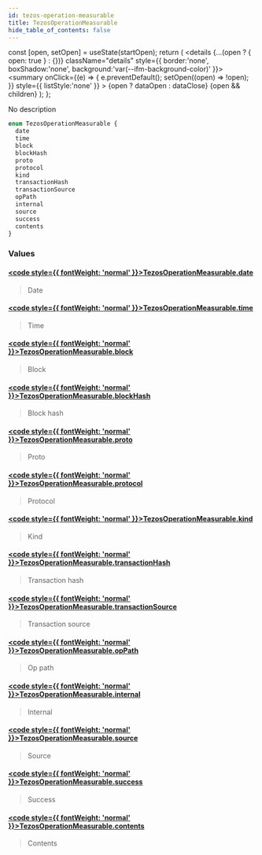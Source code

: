 ```yaml
---
id: tezos-operation-measurable
title: TezosOperationMeasurable
hide_table_of_contents: false
---
```







  const [open, setOpen] = useState(startOpen);
  return (
    <details {...(open ? { open: true } : {})} className="details" style={{ border:'none', boxShadow:'none', background:'var(--ifm-background-color)' }}>
      <summary
        onClick={(e) => {
          e.preventDefault();
          setOpen((open) => !open);
        }}
        style={{ listStyle:'none' }}
      >
      {open ? dataOpen : dataClose}
      </summary>
      {open && children}
    </details>
  );
};








No description


```graphql
enum TezosOperationMeasurable {
  date
  time
  block
  blockHash
  proto
  protocol
  kind
  transactionHash
  transactionSource
  opPath
  internal
  source
  success
  contents
}
```




### Values

#### [<code style={{ fontWeight: 'normal' }}>TezosOperationMeasurable.<b>date</b></code>](#)  
> 
> 
> Date
> 

#### [<code style={{ fontWeight: 'normal' }}>TezosOperationMeasurable.<b>time</b></code>](#)  
> 
> 
> Time
> 

#### [<code style={{ fontWeight: 'normal' }}>TezosOperationMeasurable.<b>block</b></code>](#)  
> 
> 
> Block
> 

#### [<code style={{ fontWeight: 'normal' }}>TezosOperationMeasurable.<b>blockHash</b></code>](#)  
> 
> 
> Block hash
> 

#### [<code style={{ fontWeight: 'normal' }}>TezosOperationMeasurable.<b>proto</b></code>](#)  
> 
> 
> Proto
> 

#### [<code style={{ fontWeight: 'normal' }}>TezosOperationMeasurable.<b>protocol</b></code>](#)  
> 
> 
> Protocol
> 

#### [<code style={{ fontWeight: 'normal' }}>TezosOperationMeasurable.<b>kind</b></code>](#)  
> 
> 
> Kind
> 

#### [<code style={{ fontWeight: 'normal' }}>TezosOperationMeasurable.<b>transactionHash</b></code>](#)  
> 
> 
> Transaction hash
> 

#### [<code style={{ fontWeight: 'normal' }}>TezosOperationMeasurable.<b>transactionSource</b></code>](#)  
> 
> 
> Transaction source
> 

#### [<code style={{ fontWeight: 'normal' }}>TezosOperationMeasurable.<b>opPath</b></code>](#)  
> 
> 
> Op path
> 

#### [<code style={{ fontWeight: 'normal' }}>TezosOperationMeasurable.<b>internal</b></code>](#)  
> 
> 
> Internal
> 

#### [<code style={{ fontWeight: 'normal' }}>TezosOperationMeasurable.<b>source</b></code>](#)  
> 
> 
> Source
> 

#### [<code style={{ fontWeight: 'normal' }}>TezosOperationMeasurable.<b>success</b></code>](#)  
> 
> 
> Success
> 

#### [<code style={{ fontWeight: 'normal' }}>TezosOperationMeasurable.<b>contents</b></code>](#)  
> 
> 
> Contents
> 



